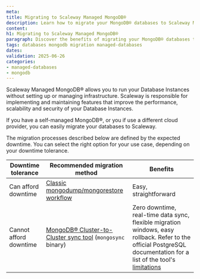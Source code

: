 ```yaml
---
meta:
title: Migrating to Scaleway Managed MongoDB®
description: Learn how to migrate your MongoDB® databases to Scaleway Managed MongoDB® for improved performance and scalability
content:
h1: Migrating to Scaleway Managed MongoDB®
paragraph: Discover the benefits of migrating your MongoDB® databases to Scaleway Managed MongoDB® and get step-by-step guidance on the migration process
tags: databases mongodb migration managed-databases
dates:
validation: 2025-06-26
categories:
- managed-databases
- mongodb
---
```


Scaleway Managed MongoDB® allows you to run your Database Instances without setting up or managing infrastructure. Scaleway is responsible for implementing and maintaining features that improve the performance, scalability and security of your Database Instances.

If you have a self-managed MongoDB®, or you if use a different cloud provider, you can easily migrate your databases to Scaleway.

The migration processes described below are defined by the expected downtime. You can select the right option for your use case, depending on your downtime tolerance.

| Downtime tolerance | Recommended migration method | Benefits |
| --- | --- | --- |
| Can afford downtime | [Classic mongodump/mongorestore workflow](/managed-mongodb-databases/api-cli/backup-and-restore/) | Easy, straightforward |
| Cannot afford downtime | [MongoDB® Cluster-to-Cluster sync tool](/managed-mongodb-databases/api-cli/cluster-to-cluster-sync) (`mongosync` binary) | Zero downtime, real-time data sync, flexible migration windows, easy rollback. Refer to the official PostgreSQL documentation for a list of the tool's [limitations](https://www.mongodb.com/docs/cluster-to-cluster-sync/current/reference/limitations/#std-label-c2c-limitationsl) |
